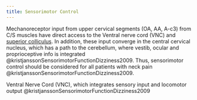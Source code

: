 ```yaml
---
title: Sensorimotor Control
---
```



Mechanoreceptor input from upper cervical segments (OA, AA, A-c3) from C/S muscles have direct access to the Ventral nerve cord (VNC) and [superior colliculus]({{< var ref-superior-colliculus.path >}}).
In addition, these input converge in the central cervical nucleus, which has a path to the cerebellum, where vestib, ocular and proprioceptive info is integrated @kristjanssonSensorimotorFunctionDizziness2009.
Thus, sensorimotor control should be considered for all patients with neck pain @kristjanssonSensorimotorFunctionDizziness2009.

:::{.callout-tip}
Ventral Nerve Cord (VNC), which integrates sensory input and locomotor output @kristjanssonSensorimotorFunctionDizziness2009
:::

